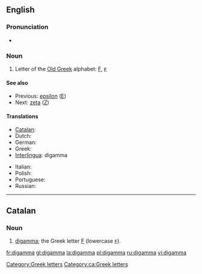 ==English==
{{wikipedia}}

===Pronunciation===
* {{rhymes|æmə}}

===Noun===
{{en-noun}}

# Letter of the [[w:Old Greek|Old Greek]] alphabet: [[Ϝ]], [[ϝ]]

====See also====
* Previous: [[epsilon]] ([[Ε]])
* Next: [[zeta]] ([[Ζ]])

====Translations====
{{trans-top|letter of the Old Greek alphabet}}
* [[Catalan]]: {{t-|ca|digamma|f}}
* Dutch: {{t-|nl|digamma|m|f}}
* German: {{t-|de|Digamma|n}}
* Greek: {{t|el|δίγαμμα|n|sc=Grek}}
* [[Interlingua]]: digamma
{{trans-mid}}
* Italian: {{t-|it|digamma}}
* Polish: {{t+|pl|digamma}}
* Portuguese: {{t|pt|digama|m}}
* Russian: {{t|ru|дигамма|f|tr=digámma|sc=Cyrl}}
{{trans-bottom}}

[[Category:Greek letters]]

----

==Catalan==

===Noun===
{{ca-noun|f|pl=digammes}}
# [[digamma#English|digamma]]; the Greek letter [[Ϝ]] (lowercase [[ϝ]]). [[Category:ca:Greek letters]]

[[fr:digamma]]
[[gl:digamma]]
[[la:digamma]]
[[pl:digamma]]
[[ru:digamma]]
[[vi:digamma]]